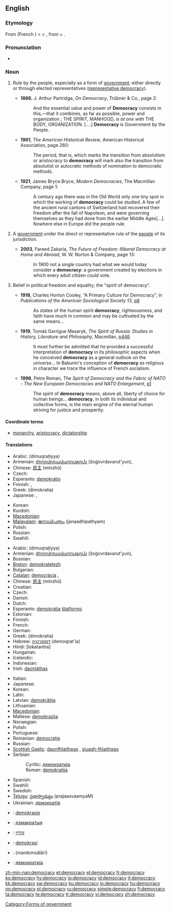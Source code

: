 ==English==
{{wikipedia}}

===Etymology===
From {{etyl|frm|en}} {{term|democratie|lang=frm}} (French {{term|démocratie|lang=fr}}) < {{ML.}} {{term|democratia|lang=la}} < {{etyl|grc|en}} {{term|δημοκρατία|tr=dēmokratia|lang=grc}}, from {{term|δῆμος||common people|tr=dēmos|lang=grc}} + {{term|κράτος||rule, strength|tr=kratos|lang=grc}}.

===Pronunciation===
* {{IPA|/dɪˈmɒkɹəsi/}}

===Noun===
{{en-noun|democrac|ies}}

# {{uncountable}} Rule by the people, especially as a form of [[government]]; either directly or through elected representatives ([[representative democracy]]).
#* '''1866''', J. Arthur Partridge, ''On Democracy'', Trübner & Co., page 2:
#*: And the essential value and power of '''Democracy''' consists in this,—that it combines, as far as possible, power and organization ; THE SPIRIT, MANHOOD, ''is at one with'' THE BODY, ORGANIZATION. [....] '''Democracy''' is Government by the People.
#* '''1901''', ''The American Historical Review'', American Historical Association, page 260:
#*: The period, that is, which marks the transition from absolutism or aristocracy to '''democracy''' will mark also the transition from absolutist or autocratic methods of nomination to democratic methods.
#* '''1921''', James Bryce Bryce, ''Modern Democracies'', The Macmillan Company, page 1:
#*: A century ago there was in the Old World only one tiny spot in which the working of '''democracy''' could be studied.  A few of the ancient rural cantons of Switzerland had recovered their freedom after the fall of Napoleon, and were governing themselves as they had done from the earlier Middle Ages[...].  Nowhere else in Europe did the people rule.
# {{countable|government}} A [[government]] under the direct or representative rule of the [[people]] of its jurisdiction.
#* '''2003''', Fareed Zakaria, ''The Future of Freedom: Illiberal Democracy at Home and Abroad'', W. W. Norton & Company, page 13:
#*: In 1900 not a single country had what we would today consider a '''democracy''': a government created by elections in which every adult citizen could vote.
# {{uncountable}} Belief in political freedom and equality; the "spirit of democracy".
#* '''1918''', Charles Horton Cooley, “A Primary Culture for Democracy”, in ''Publications of the American Sociological Society 13'', [http://books.google.com/books?id=cvUZAAAAIAAJ&pg=PA8&dq=democracy p8]
#*: As states of the human spirit '''democracy''', righteousness, and faith have much in common and may be cultivated by the same means...
#* '''1919''', Tomáš Garrigue Masaryk, ''The Spirit of Russia: Studies in History, Literature and Philosophy'', Macmillan, [http://books.google.com/books?id=aLAcAAAAMAAJ&pg=RA4-PA446&dq=democracy p446]
#*: It must further be admitted that he provided a successful interpretation of '''democracy''' in its philosophic aspects when he conceived '''democracy''' as a general outlook on the universe... In Bakunin's conception of '''democracy''' as religious in character we trace the influence of French socialism.
#* '''1996''', Petre Roman, ''The Spirit of Democracy and the Fabric of NATO - The New European Democracies and NATO Enlargement'', [http://www.fas.org/man/nato/natodocs/an246pc.htm p1]
#*: The spirit of '''democracy''' means, above all, liberty of choice for human beings... '''democracy''', in both its individual and collective forms, is the main engine of the eternal human striving for justice and prosperity.

====Coordinate terms====
* {{sense|a form of government}} [[monarchy]], [[aristocracy]], [[dictatorship]]

====Translations====
{{trans-top|rule by the people}}
* Arabic: {{Arab|[[ديمقراطية]]}} (dimuqraṭíyya)
* Armenian: [[ժողովրդավարություն]] (žoġovrdavarut'yun),  {{t-|hy|դեմոկրատիա|tr=demokratia|sc=Armn|xs=Armenian}}
* Chinese: [[民主]] (mínzhǔ)
* Czech: {{t+|cs|demokracie|f}}
* Esperanto: [[demokratio]]
* Finnish: {{t-|fi|kansanvalta}}, {{t+|fi|demokratia}}
* Greek: {{t+|el|δημοκρατία|f|sc=Grek}} (dimokratía)
* Japanese: {{t+|ja|民主主義|tr=minshushugi|sc=Jpan}}, {{t-|ja|民主|tr=minshu|sc=Jpan}}
{{trans-mid}}
* Korean: {{t-|ko|민주주의|tr=minjujuui|sc=Hang}}
* Kurdish: {{ku-Arab|[[دیموکراتیه‌ت]]}}
* [[Macedonian]]: {{t-|mk|демократија|f|tr=demokrátija|sc=Cyrl|xs=Macedonian}}
* [[Malayalam]]: [[ജനാധിപത്യം]] (janaadhipathyam)
* Polish: {{t+|pl|demokracja|f}}
* Russian: {{t+|ru|демократия|f|tr=demokrátija|sc=Cyrl}}
* Swahili: {{t|sw|demokrasia|xs=Swahili}}
{{trans-bottom}}

{{trans-top|government under the rule of its people}}
* Arabic: {{Arab|[[ديمقراطية]]}} (dimuqraṭíyya)
* Armenian: [[ժողովրդավարություն]] (žoġovrdavarut'yun),  {{t-|hy|դեմոկրատիա|tr=demokratia|sc=Armn|xs=Armenian}}
* Bosnian: {{t-|bs|demokratija|f}}
* [[Breton]]: [[demokratelezh]] {{f}}
* Bulgarian: {{t+|bg|демокрация|f|sc=Cyrl}}
* [[Catalan]]: [[democràcia]] ,{{f}}
* Chinese: [[民主]] (mínzhǔ)
* Croatian: {{t-|hr|demokracija|f}}
* Czech: {{t+|cs|demokracie|f}}
* Danish: {{t-|da|demokrati|n}}
* Dutch: {{t+|nl|democratie|f}}
* Esperanto: [[demokratia]] [[ŝtatformo]]
* Estonian: {{t-|et|demokraatia}}
* Finnish: {{t+|fi|demokratia}}
* French: {{t+|fr|démocratie|f}}
* German: {{t+|de|Demokratie|f}}
* Greek: {{t+|el|δημοκρατία|f|sc=Grek}} (dimokratía)
* Hebrew: [[דמוקרטיה]] (demoqrat'ia) {{f}}
* Hindi: [lokatantra]
* Hungarian: {{t+|hu|demokrácia}}
* Icelandic: {{t-|is|lýðræði}}
* Indonesian: {{t+|id|demokrasi|xs=Indonesian}}
* Irish: [[daonláthas]]
{{trans-mid}}
* Italian: {{t+|it|democrazia}}
* Japanese: {{t+|ja|民主主義|tr=minshushugi|sc=Jpan}}
* Korean: {{ko-inline|[[민주]] [[정체]]|minju jeongche|4=[[民主]] [[政體]]}}
* Latin: {{t+|la|democratia|f}}
* Latvian: [[demokrātija]] {{f}}
* Lithuanian: {{t+|lt|demokratija|f|xs=Lithuanian}}
* [[Macedonian]]: {{t-|mk|демократија|f|tr=demokrátija|sc=Cyrl|xs=Macedonian}}
* Maltese: [[demokrazija]] {{f}}
* Norwegian: {{t+|no|demokrati|n}}
* Polish: {{t+|pl|demokracja|f}}
* Portuguese: {{t+|pt|democracia|f}}
* Romanian: [[democraţie]]
* Russian: {{t+|ru|демократия|f|tr=demokrátija|sc=Cyrl}}
* [[Scottish Gaelic]]: [[daonfhlaitheas]] {{m}}, [[sluagh-fhlaitheas]] {{m}}
* Serbian:
*: Cyrillic: [[демократија#Serbian|демократија]] {{f}}
*: Roman: [[demokratija#Serbian|demokratija]] {{f}}
* Spanish: {{t+|es|democracia|f}}
* Swahili: {{t|sw|demokrasia|xs=Swahili}}
* Swedish: {{t+|sv|demokrati}}
* [[Telugu]]: [[ప్రజాస్వామ్యం]] (prajaasvaamyaM)
* Ukrainian: [[демократія]] {{f}}
{{trans-bottom}}

{{checktrans-top}}
* {{ttbc|Afrikaans}}: [[demokrasie]]
* {{ttbc|Belarusian}}: [[дэмакратыя]] {{f}}
* {{ttbc|Bengali}}: [[গণতন্ত্র]]
* {{ttbc|Malay}}: [[demokrasi]]
* {{ttbc|Persian}}: {{fa-Arab|[[مردم‌سالاری]]}} (mardomsālārī)
* {{ttbc|Macedonian}}: [[демократија]] {{f}}
{{trans-bottom}}

[[Category:Forms of government]]

[[zh-min-nan:democracy]]
[[et:democracy]]
[[el:democracy]]
[[fr:democracy]]
[[ko:democracy]]
[[hy:democracy]]
[[io:democracy]]
[[id:democracy]]
[[it:democracy]]
[[kk:democracy]]
[[sw:democracy]]
[[ku:democracy]]
[[lo:democracy]]
[[hu:democracy]]
[[no:democracy]]
[[pl:democracy]]
[[ru:democracy]]
[[simple:democracy]]
[[fi:democracy]]
[[ta:democracy]]
[[te:democracy]]
[[tr:democracy]]
[[vi:democracy]]
[[zh:democracy]]